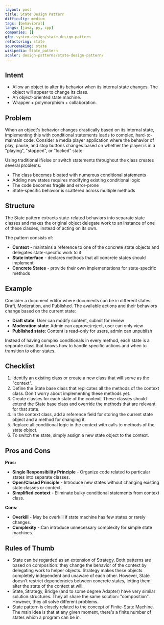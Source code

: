 ```yaml
---
layout: post
title: State Design Pattern
difficulty: medium
tags: [behavioral]
langs: [java, py, cpp]
companies: []
gfg: system-design/state-design-pattern
refactoring: state
sourcemaking: state
wikipedia: State_pattern
scaler: design-patterns/state-design-pattern/
---
```


## Intent
- Allow an object to alter its behavior when its internal state changes. The object will appear to change its class.
- An object-oriented state machine.
- Wrapper + polymorphism + collaboration.

## Problem

When an object's behavior changes drastically based on its internal state, implementing this with conditional statements leads to complex, hard-to-maintain code. Consider a media player application where the behavior of play, pause, and stop buttons changes based on whether the player is in a "playing", "stopped", or "locked" state.

Using traditional if/else or switch statements throughout the class creates several problems:
- The class becomes bloated with numerous conditional statements
- Adding new states requires modifying existing conditional logic
- The code becomes fragile and error-prone
- State-specific behavior is scattered across multiple methods

## Structure

The State pattern extracts state-related behaviors into separate state classes and makes the original object delegate work to an instance of one of these classes, instead of acting on its own.

<MdxImage src="https://refactoring.guru/images/patterns/diagrams/state/structure-en.png" />

The pattern consists of:
- **Context** - maintains a reference to one of the concrete state objects and delegates state-specific work to it
- **State interface** - declares methods that all concrete states should implement
- **Concrete States** - provide their own implementations for state-specific methods

## Example

Consider a document editor where documents can be in different states: Draft, Moderation, and Published. The available actions and their behaviors change based on the current state:

- **Draft state**: User can modify content, submit for review
- **Moderation state**: Admin can approve/reject, user can only view
- **Published state**: Content is read-only for users, admin can unpublish

Instead of having complex conditionals in every method, each state is a separate class that knows how to handle specific actions and when to transition to other states.

## Checklist

1. Identify an existing class or create a new class that will serve as the "context".
2. Define the State base class that replicates all the methods of the context class. Don't worry about implementing these methods yet.
3. Create classes for each state of the context. These classes should extend the State base class and override the methods that are relevant for that state.
4. In the context class, add a reference field for storing the current state object and a method for changing it.
5. Replace all conditional logic in the context with calls to methods of the state object.
6. To switch the state, simply assign a new state object to the context.

## Pros and Cons

**Pros:**
- **Single Responsibility Principle** - Organize code related to particular states into separate classes.
- **Open/Closed Principle** - Introduce new states without changing existing state classes or context.
- **Simplified context** - Eliminate bulky conditional statements from context class.

**Cons:**
- **Overkill** - May be overkill if state machine has few states or rarely changes.
- **Complexity** - Can introduce unnecessary complexity for simple state machines.

## Rules of Thumb

- State can be regarded as an extension of Strategy. Both patterns are based on composition: they change the behavior of the context by delegating work to helper objects. Strategy makes these objects completely independent and unaware of each other. However, State doesn't restrict dependencies between concrete states, letting them alter the state of the context at will.
- State, Strategy, Bridge (and to some degree Adapter) have very similar solution structures. They all share the same solution: "composition". However, they all solve different problems.
- State pattern is closely related to the concept of Finite-State Machine. The main idea is that at any given moment, there's a finite number of states which a program can be in.
